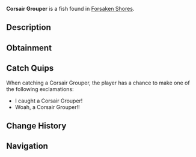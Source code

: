 {{FishInfobox
|image          = Corsair Grouper.png
|rarity         = Common
|sea            = First Sea
|location       = [[Forsaken Shores]]
|sublocation    = 
|sources        = Fishing Rod
|radar_location = 
|xp             = 30
|weather        = 
|time           = Day
|season         = Spring, Summer
|bait           = Seaweed
|base_weight    = 20
|base_value     = 35
|weight_range   = 15
|base_chance    = 120
|base_resil     = 100
}}
'''Corsair Grouper''' is a {{Rarity|Common}} fish found in [[Forsaken Shores]].

== Description ==
{{Description|The Corsair Grouper is a resilient, bulky fish, often hiding among shores. Known for its powerful bites, it’s a decent challenge for beginners.|Bestiary Entry}}

== Obtainment ==
{{Description|commonly caught in Forsaken Shores.|Bestiary Hint}}
{{Fish Availability|
Forsaken Shores/Coral Reef
Forsaken Shores/Freshwater Pond
Forsaken Shores/Surrounding Ocean
|top_rods      = 
Free Spirit Rod\566676.31\0;
Leviathan's Fang Rod\565357.19\0;
Trident Rod\542373.59\0;
Azure Of Lagoon\534912.23\83630.12;
No-Life Rod\513966.67\79041.01;
Training Rod\360161.64\96144.34;
Flimsy Rod\300851.51\95449.53;
Tempest Rod\493332.66\71729.04;
Nocturnal Rod\299532.23\271566.81;
Firework Rod\406102.68\98323.29;
Crystalized Rod\406102.68\98323.29;
Auric Rod\403776.09\97759.99;
Fungal Rod\402275.06\97396.57;
Seraphic Rod\492830.18\0;
Ethereal Prism Rod\484787.3\0;
Challenger's Rod\483343.55\73817.05;
Astralhook Rod\482801.98\0;
Rod Of The Forgotten Fang\482426.55\30993.04;
Blazebringer Rod\478014.27\77985.32;
Rod Of The Depths\476054.01\69182.13;
Rod Of The Exalted One\475822.17\0;
Zeus Rod\465473.59\77538.54;
Verdant Shear Rod\461212.53\83396.71;
Depthseeker Rod\451398.16\83304.19;
Avalanche Rod\448928.94\83778.53;
Volcanic Rod\446681.83\75740.6;
Steady Rod\197681.83\37882.69
|recommended   = Trident Rod
}}

== Catch Quips ==
When catching a Corsair Grouper, the player has a chance to make one of the following exclamations:
* I caught a Corsair Grouper!
* Woah, a Corsair Grouper!!

== Change History ==
{{Change History|{{subst:Current Version}}}}

== Navigation ==
{{Fish Navbox|Forsaken Shores}}